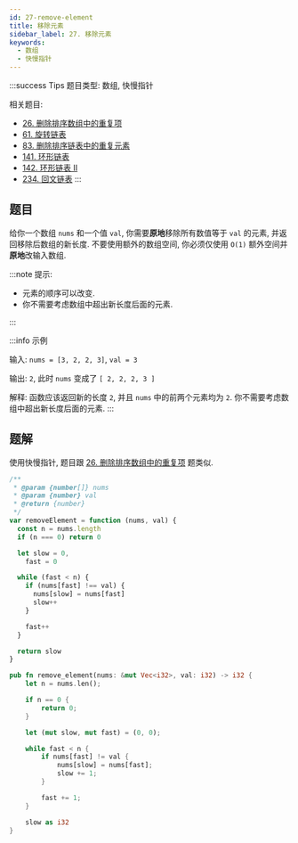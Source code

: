 ```yaml
---
id: 27-remove-element
title: 移除元素
sidebar_label: 27. 移除元素
keywords:
  - 数组
  - 快慢指针
---
```


:::success Tips
题目类型: 数组, 快慢指针

相关题目:

- [26. 删除排序数组中的重复项](/leetcode/easy/26-remove-duplicates)
- [61. 旋转链表](/leetcode/medium/61-rotate-right)
- [83. 删除排序链表中的重复元素](/leetcode/easy/83-delete-duplicates)
- [141. 环形链表](/leetcode/easy/141-has-cycle)
- [142. 环形链表 II](/leetcode/medium/142-detect-cycle)
- [234. 回文链表](/leetcode/easy/234-is-palindrome)
:::

## 题目

给你一个数组 `nums` 和一个值 `val`, 你需要**原地**移除所有数值等于 `val` 的元素, 并返回移除后数组的新长度. 不要使用额外的数组空间, 你必须仅使用 `O(1)` 额外空间并**原地**改输入数组.

:::note 提示:

- 元素的顺序可以改变. 
- 你不需要考虑数组中超出新长度后面的元素.

:::

:::info 示例

输入: `nums = [3, 2, 2, 3]`, `val = 3`

输出: `2`, 此时 `nums` 变成了 `[ 2, 2, 2, 3 ]`

解释: 函数应该返回新的长度 `2`, 并且 `nums` 中的前两个元素均为 `2`. 你不需要考虑数组中超出新长度后面的元素.
:::

## 题解

使用快慢指针, 题目跟 [26. 删除排序数组中的重复项](/leetcode/easy/26-remove-duplicates) 题类似.


<Tabs>
  <TabItem value="JavaScript" label="JavaScript" default>

```ts
/**
 * @param {number[]} nums
 * @param {number} val
 * @return {number}
 */
var removeElement = function (nums, val) {
  const n = nums.length
  if (n === 0) return 0

  let slow = 0,
    fast = 0

  while (fast < n) {
    if (nums[fast] !== val) {
      nums[slow] = nums[fast]
      slow++
    }

    fast++
  }

  return slow
}
```

</TabItem>
<TabItem value="Rust" label="Rust">

```rust
pub fn remove_element(nums: &mut Vec<i32>, val: i32) -> i32 {
    let n = nums.len();

    if n == 0 {
        return 0;
    }

    let (mut slow, mut fast) = (0, 0);

    while fast < n {
        if nums[fast] != val {
            nums[slow] = nums[fast];
            slow += 1;
        }

        fast += 1;
    }

    slow as i32
}
```

</TabItem>
</Tabs>
